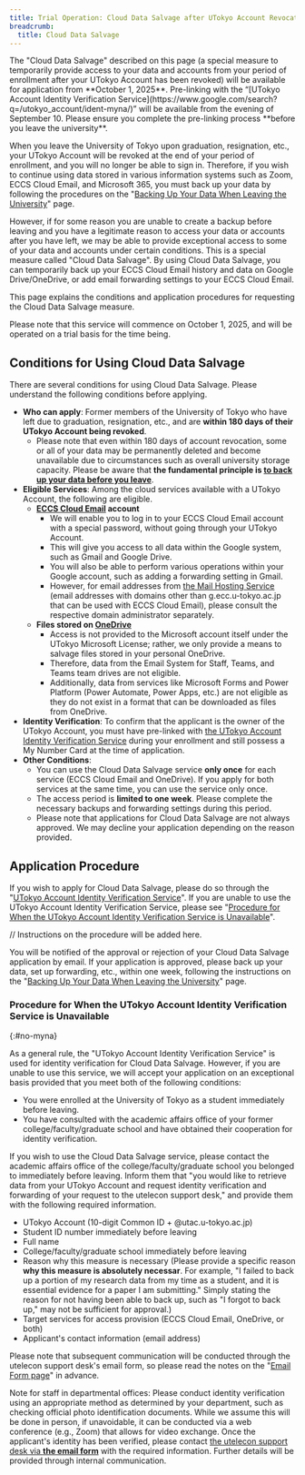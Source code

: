 ```yaml
---
title: Trial Operation: Cloud Data Salvage after UTokyo Account Revocation
breadcrumb:
  title: Cloud Data Salvage
---
```

<div class="box">
    The "Cloud Data Salvage" described on this page (a special measure to temporarily provide access to your data and accounts from your period of enrollment after your UTokyo Account has been revoked) will be available for application from **October 1, 2025**. Pre-linking with the “[UTokyo Account Identity Verification Service](https://www.google.com/search?q=/utokyo_account/ident-myna/)” will be available from the evening of September 10. Please ensure you complete the pre-linking process **before you leave the university**.
</div>

When you leave the University of Tokyo upon graduation, resignation, etc., your UTokyo Account will be revoked at the end of your period of enrollment, and you will no longer be able to sign in. Therefore, if you wish to continue using data stored in various information systems such as Zoom, ECCS Cloud Email, and Microsoft 365, you must back up your data by following the procedures on the "[Backing Up Your Data When Leaving the University](./backup/)" page.

However, if for some reason you are unable to create a backup before leaving and you have a legitimate reason to access your data or accounts after you have left, we may be able to provide exceptional access to some of your data and accounts under certain conditions. This is a special measure called "Cloud Data Salvage". By using Cloud Data Salvage, you can temporarily back up your ECCS Cloud Email history and data on Google Drive/OneDrive, or add email forwarding settings to your ECCS Cloud Email.

This page explains the conditions and application procedures for requesting the Cloud Data Salvage measure.

Please note that this service will commence on October 1, 2025, and will be operated on a trial basis for the time being.

## Conditions for Using Cloud Data Salvage

There are several conditions for using Cloud Data Salvage. Please understand the following conditions before applying.

* **Who can apply**: Former members of the University of Tokyo who have left due to graduation, resignation, etc., and are **within 180 days of their UTokyo Account being revoked**.
  * Please note that even within 180 days of account revocation, some or all of your data may be permanently deleted and become unavailable due to circumstances such as overall university storage capacity. Please be aware that **the fundamental principle is [to back up your data before you leave](./backup/)**.
* **Eligible Services**: Among the cloud services available with a UTokyo Account, the following are eligible.
  * **[ECCS Cloud Email](/google/) account**
    * We will enable you to log in to your ECCS Cloud Email account with a special password, without going through your UTokyo Account.
    * This will give you access to all data within the Google system, such as Gmail and Google Drive.
    * You will also be able to perform various operations within your Google account, such as adding a forwarding setting in Gmail.
    * However, for email addresses from [the Mail Hosting Service](https://mh.ecc.u-tokyo.ac.jp/) (email addresses with domains other than g.ecc.u-tokyo.ac.jp that can be used with ECCS Cloud Email), please consult the respective domain administrator separately.
  * **Files stored on [OneDrive](/microsoft/onedrive/)**
    * Access is not provided to the Microsoft account itself under the UTokyo Microsoft License; rather, we only provide a means to salvage files stored in your personal OneDrive.
    * Therefore, data from the Email System for Staff, Teams, and Teams team drives are not eligible.
    * Additionally, data from services like Microsoft Forms and Power Platform (Power Automate, Power Apps, etc.) are not eligible as they do not exist in a format that can be downloaded as files from OneDrive.
* **Identity Verification**: To confirm that the applicant is the owner of the UTokyo Account, you must have pre-linked with [the UTokyo Account Identity Verification Service](/utokyo_account/ident-myna/) during your enrollment and still possess a My Number Card at the time of application.
* **Other Conditions**:
  * You can use the Cloud Data Salvage service **only once** for each service (ECCS Cloud Email and OneDrive). If you apply for both services at the same time, you can use the service only once.
  * The access period is **limited to one week**. Please complete the necessary backups and forwarding settings during this period.
  * Please note that applications for Cloud Data Salvage are not always approved. We may decline your application depending on the reason provided.

## Application Procedure

If you wish to apply for Cloud Data Salvage, please do so through the "[UTokyo Account Identity Verification Service](/utokyo_account/ident-myna/)".
If you are unable to use the UTokyo Account Identity Verification Service, please see "[Procedure for When the UTokyo Account Identity Verification Service is Unavailable](#no-myna)".

// Instructions on the procedure will be added here.

You will be notified of the approval or rejection of your Cloud Data Salvage application by email. If your application is approved, please back up your data, set up forwarding, etc., within one week, following the instructions on the "[Backing Up Your Data When Leaving the University](./backup/)" page.

### Procedure for When the UTokyo Account Identity Verification Service is Unavailable
{:#no-myna}

As a general rule, the "UTokyo Account Identity Verification Service" is used for identity verification for Cloud Data Salvage. However, if you are unable to use this service, we will accept your application on an exceptional basis provided that you meet both of the following conditions:

* You were enrolled at the University of Tokyo as a student immediately before leaving.
* You have consulted with the academic affairs office of your former college/faculty/graduate school and have obtained their cooperation for identity verification.

If you wish to use the Cloud Data Salvage service, please contact the academic affairs office of the college/faculty/graduate school you belonged to immediately before leaving. Inform them that "you would like to retrieve data from your UTokyo Account and request identity verification and forwarding of your request to the utelecon support desk," and provide them with the following required information.

* UTokyo Account (10-digit Common ID + @utac.u-tokyo.ac.jp)
* Student ID number immediately before leaving
* Full name
* College/faculty/graduate school immediately before leaving
* Reason why this measure is necessary (Please provide a specific reason **why this measure is absolutely necessar**. For example, "I failed to back up a portion of my research data from my time as a student, and it is essential evidence for a paper I am submitting." Simply stating the reason for not having been able to back up, such as "I forgot to back up," may not be sufficient for approval.)
* Target services for access provision (ECCS Cloud Email, OneDrive, or both)
* Applicant's contact information (email address)

Please note that subsequent communication will be conducted through the utelecon support desk's email form, so please read the notes on the "[Email Form page](/support/email-form/)" in advance.

Note for staff in departmental offices: Please conduct identity verification using an appropriate method as determined by your department, such as checking official photo identification documents. While we assume this will be done in person, if unavoidable, it can be conducted via a web conference (e.g., Zoom) that allows for video exchange. Once the applicant's identity has been verified, please contact [the utelecon support desk via **the email form**](/support/email-form/) with the required information. Further details will be provided through internal communication.